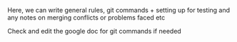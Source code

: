 Here, we can write general rules, git commands + setting up for testing and any notes on merging conflicts or problems faced etc

Check and edit the google doc for git commands if needed
